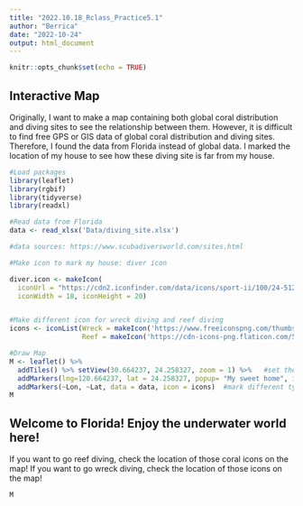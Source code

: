 ```yaml
---
title: "2022.10.18_Rclass_Practice5.1"
author: "Berrica"
date: "2022-10-24"
output: html_document
---
```


```r
knitr::opts_chunk$set(echo = TRUE)
```

## Interactive Map
Originally, I want to make a map containing both global coral distribution and diving sites to see the relationship between them.
However, it is difficult to find free GPS or GIS data of global coral distribution and diving sites.
Therefore, I found the data from Florida instead of global data.
I marked the location of my house to see how these diving site is far from my house.
```r
#Load packages
library(leaflet)
library(rgbif)
library(tidyverse)
library(readxl)

#Read data from Florida
data <- read_xlsx('Data/diving_site.xlsx')

#data sources: https://www.scubadiversworld.com/sites.html

#Make icon to mark my house: diver icon

diver.icon <- makeIcon(
  iconUrl = "https://cdn2.iconfinder.com/data/icons/sport-ii/100/24-512.png",
  iconWidth = 18, iconHeight = 20)


#Make different icon for wreck diving and reef diving
icons <- iconList(Wreck = makeIcon('https://www.freeiconspng.com/thumbs/shipping-icon/-nautical-raw-ship-shipping-simple-yacht-icon--icon-search-engine-3.png', iconWidth = 18, iconHeight =15),
                  Reef = makeIcon('https://cdn-icons-png.flaticon.com/512/202/202206.png', iconWidth = 18, iconHeight =18)) #iconList can be used to designed different size of icon

#Draw Map
M <- leaflet() %>% 
  addTiles() %>% setView(30.664237, 24.258327, zoom = 1) %>%   #set the beginning map center 
  addMarkers(lng=120.664237, lat = 24.258327, popup= "My sweet home", icon =  diver.icon) %>%  #mark my house with diver icon
  addMarkers(~Lon, ~Lat, data = data, icon = icons)  #mark different types of diving with corresponding icons
M

```

## Welcome to Florida! Enjoy the underwater world here!

If you want to go reef diving, check the location of those coral icons on the map!
If you want to go wreck diving, check the location of those icons on the map!

```r
M
```


